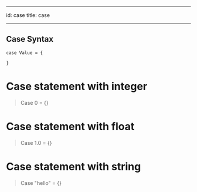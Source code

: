 ---
id: case
title: case
___

## Case Syntax

```
case Value = {
   
}
```

# Case statement with integer

> Case 0 = {}

# Case statement with float

> Case 1.0 = {}

# Case statement with string

> Case "hello" = {}
